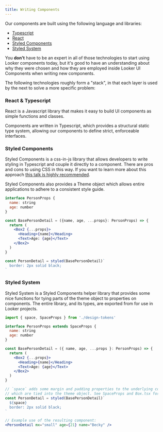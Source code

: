 ```yaml
---
title: Writing Components
---
```


Our components are built using the following language and libraries:

- [Typescript](https://www.typescriptlang.org/)
- [React](https://reactjs.org/)
- [Styled Components](https://www.styled-components.com/)
- [Styled System](https://github.com/jxnblk/styled-system)

You **don't** have to be an expert in all of those technologies to start using Looker components today, but it's good to have an understanding about why they were chosen and how they are employed inside Looker UI Components when writing new components.

The following technologies roughly form a "stack", in that each layer is used by the next to solve a more specific problem:

### React & Typescript

React is a Javascript library that makes it easy to build UI components as simple functions and classes.

Components are written in Typescript, which provides a structural static type system, allowing our components to define strict, enforceable interfaces.

### Styled Components

Styled Components is a css-in-js library that allows developers to write styling in Typescript and couple it directly to a component. There are pros and cons to using CSS in this way. If you want to learn more about this approach [this talk is highly recommended](https://speakerdeck.com/vjeux/react-css-in-js).

Styled Components also provides a Theme object which allows entire applications to adhere to a consistent style guide.

```jsx static
interface PersonProps {
  name: string
  age: number
}

const BasePersonDetail = ({name, age, ...props}: PersonProps) => {
  return (
    <Box2 {...props}>
      <Heading>{name}</Heading>
      <Text>Age: {age}</Text>
    </Box2>
  )
}

const PersonDetail = styled(BasePersonDetail)`
  border: 2px solid black;
`
```

### Styled System

Styled System is a Styled Components helper library that provides some nice functions for tying parts of the theme object to properties on components. The entire library, and its types, are exported from for use in Looker projects.

```jsx static
import { space, SpaceProps } from './design-tokens'

interface PersonProps extends SpaceProps {
  name: string
  age: number
}

const BasePersonDetail = ({ name, age, ...props }: PersonProps) => {
  return (
    <Box2 {...props}>
      <Heading>{name}</Heading>
      <Text>Age: {age}</Text>
    </Box2>
  )
}

// `space` adds some margin and padding properties to the underlying component
// which are tied into the theme object. See SpaceProps and Box.tsx for good examples.
const PersonDetail = styled(BasePersonDetail)`
  ${space}
  border: 2px solid black;
`

// Example use of the resulting component:
<PersonDetail mx="small" age={21} name="Becky" />
```
